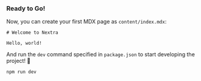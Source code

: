 ### Ready to Go!

Now, you can create your first MDX page as `content/index.mdx`:

```mdx filename="content/index.mdx"
# Welcome to Nextra

Hello, world!
```

And run the `dev` command specified in `package.json` to start developing the
project! 🎉

```sh npm2yarn
npm run dev
```
